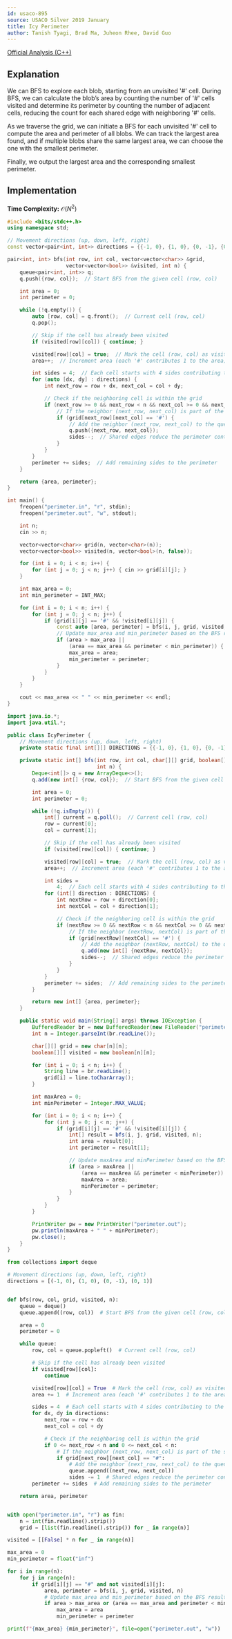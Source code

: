 ```yaml
---
id: usaco-895
source: USACO Silver 2019 January
title: Icy Perimeter
author: Tanish Tyagi, Brad Ma, Juheon Rhee, David Guo
---
```


[Official Analysis (C++)](http://www.usaco.org/current/data/sol_perimeter_silver_jan19.html)

## Explanation

We can BFS to explore each blob, starting from an unvisited '#' cell.
During BFS, we can calculate the blob’s area by counting the number of '#' cells visited
and determine its perimeter by counting the number of adjacent cells,
reducing the count for each shared edge with neighboring '#' cells.

As we traverse the grid, we can initiate a BFS for each unvisited '#' cell to compute the area and perimeter of all blobs.
We can track the largest area found, and if multiple blobs share the same largest area, we can choose the one with the smallest perimeter.

Finally, we output the largest area and the corresponding smallest perimeter.

## Implementation

**Time Complexity:** $\mathcal{O}(N^2)$

<LanguageSection>
<CPPSection>

```cpp
#include <bits/stdc++.h>
using namespace std;

// Movement directions (up, down, left, right)
const vector<pair<int, int>> directions = {{-1, 0}, {1, 0}, {0, -1}, {0, 1}};

pair<int, int> bfs(int row, int col, vector<vector<char>> &grid,
                   vector<vector<bool>> &visited, int n) {
	queue<pair<int, int>> q;
	q.push({row, col});  // Start BFS from the given cell (row, col)

	int area = 0;
	int perimeter = 0;

	while (!q.empty()) {
		auto [row, col] = q.front();  // Current cell (row, col)
		q.pop();

		// Skip if the cell has already been visited
		if (visited[row][col]) { continue; }

		visited[row][col] = true;  // Mark the cell (row, col) as visited
		area++;  // Increment area (each '#' contributes 1 to the area)

		int sides = 4;  // Each cell starts with 4 sides contributing to the perimeter
		for (auto [dx, dy] : directions) {
			int next_row = row + dx, next_col = col + dy;

			// Check if the neighboring cell is within the grid
			if (next_row >= 0 && next_row < n && next_col >= 0 && next_col < n) {
				// If the neighbor (next_row, next_col) is part of the same blob
				if (grid[next_row][next_col] == '#') {
					// Add the neighbor (next_row, next_col) to the queue
					q.push({next_row, next_col});
					sides--;  // Shared edges reduce the perimeter contribution
				}
			}
		}
		perimeter += sides;  // Add remaining sides to the perimeter
	}

	return {area, perimeter};
}

int main() {
	freopen("perimeter.in", "r", stdin);
	freopen("perimeter.out", "w", stdout);

	int n;
	cin >> n;

	vector<vector<char>> grid(n, vector<char>(n));
	vector<vector<bool>> visited(n, vector<bool>(n, false));

	for (int i = 0; i < n; i++) {
		for (int j = 0; j < n; j++) { cin >> grid[i][j]; }
	}

	int max_area = 0;
	int min_perimeter = INT_MAX;

	for (int i = 0; i < n; i++) {
		for (int j = 0; j < n; j++) {
			if (grid[i][j] == '#' && !visited[i][j]) {
				const auto [area, perimeter] = bfs(i, j, grid, visited, n);
				// Update max_area and min_perimeter based on the BFS results
				if (area > max_area ||
				    (area == max_area && perimeter < min_perimeter)) {
					max_area = area;
					min_perimeter = perimeter;
				}
			}
		}
	}

	cout << max_area << " " << min_perimeter << endl;
}
```

</CPPSection>
<JavaSection>

```java
import java.io.*;
import java.util.*;

public class IcyPerimeter {
	// Movement directions (up, down, left, right)
	private static final int[][] DIRECTIONS = {{-1, 0}, {1, 0}, {0, -1}, {0, 1}};

	private static int[] bfs(int row, int col, char[][] grid, boolean[][] visited,
	                         int n) {
		Deque<int[]> q = new ArrayDeque<>();
		q.add(new int[] {row, col});  // Start BFS from the given cell (row, col)

		int area = 0;
		int perimeter = 0;

		while (!q.isEmpty()) {
			int[] current = q.poll();  // Current cell (row, col)
			row = current[0];
			col = current[1];

			// Skip if the cell has already been visited
			if (visited[row][col]) { continue; }

			visited[row][col] = true;  // Mark the cell (row, col) as visited
			area++;  // Increment area (each '#' contributes 1 to the area)

			int sides =
			    4;  // Each cell starts with 4 sides contributing to the perimeter
			for (int[] direction : DIRECTIONS) {
				int nextRow = row + direction[0];
				int nextCol = col + direction[1];

				// Check if the neighboring cell is within the grid
				if (nextRow >= 0 && nextRow < n && nextCol >= 0 && nextCol < n) {
					// If the neighbor (nextRow, nextCol) is part of the same blob
					if (grid[nextRow][nextCol] == '#') {
						// Add the neighbor (nextRow, nextCol) to the queue
						q.add(new int[] {nextRow, nextCol});
						sides--;  // Shared edges reduce the perimeter contribution
					}
				}
			}
			perimeter += sides;  // Add remaining sides to the perimeter
		}

		return new int[] {area, perimeter};
	}

	public static void main(String[] args) throws IOException {
		BufferedReader br = new BufferedReader(new FileReader("perimeter.in"));
		int n = Integer.parseInt(br.readLine());

		char[][] grid = new char[n][n];
		boolean[][] visited = new boolean[n][n];

		for (int i = 0; i < n; i++) {
			String line = br.readLine();
			grid[i] = line.toCharArray();
		}

		int maxArea = 0;
		int minPerimeter = Integer.MAX_VALUE;

		for (int i = 0; i < n; i++) {
			for (int j = 0; j < n; j++) {
				if (grid[i][j] == '#' && !visited[i][j]) {
					int[] result = bfs(i, j, grid, visited, n);
					int area = result[0];
					int perimeter = result[1];

					// Update maxArea and minPerimeter based on the BFS results
					if (area > maxArea ||
					    (area == maxArea && perimeter < minPerimeter)) {
						maxArea = area;
						minPerimeter = perimeter;
					}
				}
			}
		}

		PrintWriter pw = new PrintWriter("perimeter.out");
		pw.println(maxArea + " " + minPerimeter);
		pw.close();
	}
}
```

</JavaSection>
<PySection>

```py
from collections import deque

# Movement directions (up, down, left, right)
directions = [(-1, 0), (1, 0), (0, -1), (0, 1)]


def bfs(row, col, grid, visited, n):
	queue = deque()
	queue.append((row, col))  # Start BFS from the given cell (row, col)

	area = 0
	perimeter = 0

	while queue:
		row, col = queue.popleft()  # Current cell (row, col)

		# Skip if the cell has already been visited
		if visited[row][col]:
			continue

		visited[row][col] = True  # Mark the cell (row, col) as visited
		area += 1  # Increment area (each '#' contributes 1 to the area)

		sides = 4  # Each cell starts with 4 sides contributing to the perimeter
		for dx, dy in directions:
			next_row = row + dx
			next_col = col + dy

			# Check if the neighboring cell is within the grid
			if 0 <= next_row < n and 0 <= next_col < n:
				# If the neighbor (next_row, next_col) is part of the same blob
				if grid[next_row][next_col] == "#":
					# Add the neighbor (next_row, next_col) to the queue
					queue.append((next_row, next_col))
					sides -= 1  # Shared edges reduce the perimeter contribution
		perimeter += sides  # Add remaining sides to the perimeter

	return area, perimeter


with open("perimeter.in", "r") as fin:
	n = int(fin.readline().strip())
	grid = [list(fin.readline().strip()) for _ in range(n)]

visited = [[False] * n for _ in range(n)]

max_area = 0
min_perimeter = float("inf")

for i in range(n):
	for j in range(n):
		if grid[i][j] == "#" and not visited[i][j]:
			area, perimeter = bfs(i, j, grid, visited, n)
			# Update max_area and min_perimeter based on the BFS results
			if area > max_area or (area == max_area and perimeter < min_perimeter):
				max_area = area
				min_perimeter = perimeter

print(f"{max_area} {min_perimeter}", file=open("perimeter.out", "w"))
```

</PySection>
</LanguageSection>
